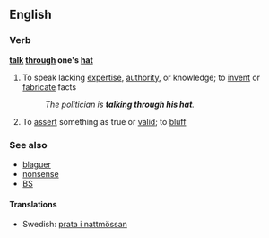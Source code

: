==English==

===Verb===
{{rfc-xphrase|Verb phrase}}
'''[[talk]] [[through]] one's [[hat]]'''

# {{idiom}} To speak lacking [[expertise]], [[authority]], or knowledge; to [[invent]] or [[fabricate]] facts
#: ''The politician is '''talking through his hat'''.''
# {{idiom}} To [[assert]] something as true or [[valid]]; to [[bluff]]

===See also===
*[[blaguer]]
*[[nonsense]]
*[[BS]]

====Translations====
*Swedish: [[prata i nattmössan]]